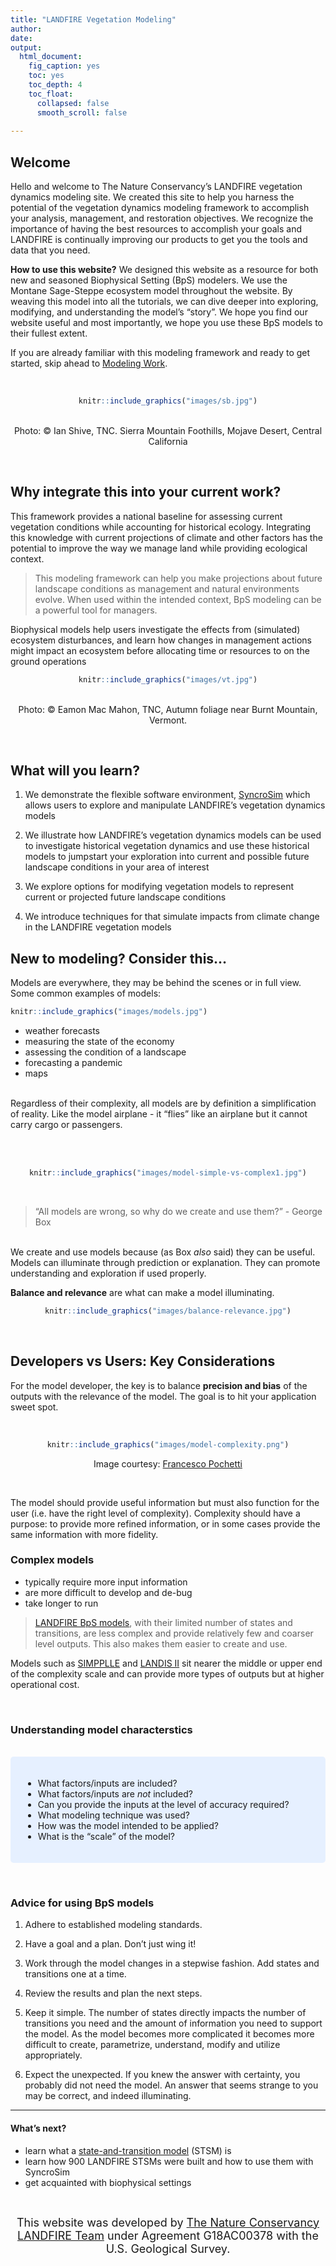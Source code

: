 ```yaml
---
title: "LANDFIRE Vegetation Modeling"
author:
date: 
output:
  html_document:
    fig_caption: yes
    toc: yes
    toc_depth: 4
    toc_float:
      collapsed: false
      smooth_scroll: false
      
---
```

## Welcome

Hello and welcome to The Nature Conservancy's LANDFIRE vegetation dynamics modeling site. We created this site to help you harness the potential of the vegetation dynamics modeling framework to accomplish your analysis, management, and restoration objectives. We recognize the importance of having the best resources to accomplish your goals and LANDFIRE is continually improving our products to get you the tools and data that you need.
<br>

**How to use this website?** We designed this website as a resource for both new and seasoned Biophysical Setting (BpS) modelers. We use the Montane Sage-Steppe ecosystem model throughout the website. By weaving this model into all the tutorials, we can dive deeper into exploring, modifying, and understanding the model’s “story”. We hope you find our website useful and most importantly, we hope you use these BpS models to their fullest extent. 

If you are already familiar with this modeling framework and ready to get started, skip ahead to [Modeling Work](./ModelingWork.html){target='blank'}.

<br>

<center>
```r
knitr::include_graphics("images/sb.jpg")

```
</center>
<br>
<center>
Photo: © Ian Shive, TNC. Sierra Mountain Foothills, Mojave Desert, Central California
</center>
<br>

## Why integrate this into your current work?

This framework provides a national baseline for assessing current vegetation conditions while accounting for historical ecology. Integrating this knowledge with current projections of climate and other factors has the potential to improve the way we manage land while providing ecological context. 

>This modeling framework can help you make projections about
future landscape conditions as management and natural environments evolve. When used within the intended context, BpS modeling can be a powerful tool for managers. 

Biophysical models help users investigate the effects from (simulated) ecosystem disturbances, and learn how changes in management actions might impact an ecosystem before allocating time or resources to on the ground operations


<center>
```r
knitr::include_graphics("images/vt.jpg")

```
</center>
<br>
<center>
Photo: © Eamon Mac Mahon, TNC, Autumn foliage near Burnt Mountain, Vermont.
</center>
<br>

## What will you learn?

1. We demonstrate the flexible software environment, [SyncroSim](https://syncrosim.com/){target='blank'} which allows users to explore and manipulate LANDFIRE's vegetation dynamics models

2. We illustrate how LANDFIRE’s vegetation dynamics models can be used to investigate historical vegetation dynamics and use these historical models to jumpstart your exploration into current and possible future landscape conditions in your area of interest

3. We explore options for modifying vegetation models to represent current or projected future landscape conditions

4. We introduce techniques for that simulate impacts from climate change in the LANDFIRE vegetation models


## New to modeling? Consider this...


Models are everywhere, they may be behind the scenes or in full view. Some common examples of models:

```{=html}
<style type="text/css">
  .figure {
    float: right;
    width: 65%;
    padding: 10px;
    text-align: center;
  }
</style>
```


```r
knitr::include_graphics("images/models.jpg")

```

+ weather forecasts
+ measuring the state of the economy
+ assessing the condition of a landscape 
+ forecasting a pandemic
+ maps

<br>
Regardless of their complexity, all models are by definition a simplification of reality. Like the model airplane - it “flies” like an airplane but it cannot carry cargo or passengers.

<br>
<br>

<center>
```r
knitr::include_graphics("images/model-simple-vs-complex1.jpg")

```
</center>
<br>

>"All models are wrong, so why do we create and use them?" - George Box

<br>
We create and use models because (as Box _also_ said) they can be useful. Models can illuminate through prediction or explanation. They can promote understanding and exploration if used properly. 

**Balance and relevance** are what can make a model illuminating.

<center>
```r
knitr::include_graphics("images/balance-relevance.jpg")

```
</center>
<br>

## Developers vs Users: Key Considerations

For the model developer, the key is to balance **precision and bias** of the outputs with the relevance of the model. The goal is to hit your application sweet spot.

<br>

<center>

```r
knitr::include_graphics("images/model-complexity.png")

```

</center>
<center>
Image courtesy: [Francesco Pochetti](francescopochetti.com){target='blank'}
</center>
<br>

The model should provide useful information but must also function for the user (i.e. have the right level of complexity). Complexity should have a purpose: to provide more refined information, or in some cases provide the same information with more fidelity. 

### Complex models

+ typically require more input information
+ are more difficult to develop and de-bug
+ take longer to run 

>[LANDFIRE BpS models](./VegetationModeling.html){target='blank'}, with their limited number of states and transitions, are less complex and provide relatively few and coarser level outputs. This also makes them easier to create and use. 

Models such as [SIMPPLLE](https://www.fs.usda.gov/treesearch/pubs/40241){target='blank'} and [LANDIS II](http://www.landis-ii.org/){target='blank'} sit nearer the middle or upper end of the complexity scale and can provide more types of outputs but at higher operational cost.

<br>

### Understanding model characterstics
<br>
<style>
div.blue {background-color:#e6f0ff; border-radius: 5px; padding: 20px;}
</style>
<div class = "blue">
- What factors/inputs are included?
- What factors/inputs are _not_ included? 
- Can you provide the inputs at the level of accuracy required? 
- What modeling technique was used? 
- How was the model intended to be applied? 
- What is the “scale” of the model?
</div>
<br>

### Advice for using BpS models

1. Adhere to established modeling standards.

2. Have a goal and a plan. Don’t just wing it!

3. Work through the model changes in a stepwise fashion. Add states and transitions one at a time.

4. Review the results and plan the next steps.

5. Keep it simple. The number of states directly impacts the number of transitions you need and the amount of information you need to support the model. As the model becomes more complicated it becomes more difficult to create, parametrize, understand, modify and utilize appropriately.

6. Expect the unexpected. If you knew the answer with certainty, you probably did not need the model. An answer that seems strange to you may be correct, and indeed illuminating.

***

#### What's next?
+ learn what a [state-and-transition model](./VegetationModeling.html){target='blank'} (STSM) is
+ learn how 900 LANDFIRE STSMs were built and how to use them with SyncroSim
+ get acquainted with biophysical settings 

<center> 
<br>

 <font size="4"> This website was developed by [The Nature Conservancy LANDFIRE Team](https://www.conservationgateway.org/ConservationPractices/FireLandscapes/LANDFIRE/contacts/Pages/default.aspx){target='blank'} under Agreement G18AC00378 with the U.S. Geological Survey.</font> 
 </center> 
 
 <div class="tocify-extend-page" data-unique="tocify-extend-page" style="height: 0;"></div>
 